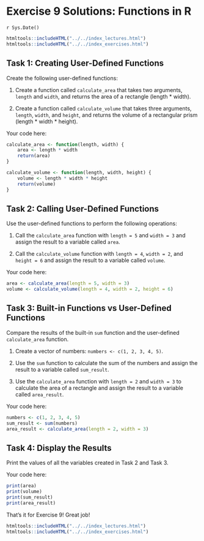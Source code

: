 # Exercise 9 Solutions: Functions in R
`r Sys.Date()`

```r
htmltools::includeHTML("../../index_lectures.html")
htmltools::includeHTML("../../index_exercises.html")
```



## Task 1: Creating User-Defined Functions

Create the following user-defined functions:

1. Create a function called `calculate_area` that takes two arguments,
   `length` and `width`, and returns the area of a rectangle (length *
   width).

2. Create a function called `calculate_volume` that takes three arguments,
   `length`, `width`, and `height`, and returns the volume of a rectangular
   prism (length * width * height).

Your code here:

```r
calculate_area <- function(length, width) {
    area <- length * width
    return(area)
}

calculate_volume <- function(length, width, height) {
    volume <- length * width * height
    return(volume)
}
```

## Task 2: Calling User-Defined Functions

Use the user-defined functions to perform the following operations:

1. Call the `calculate_area` function with `length = 5` and `width = 3` and
   assign the result to a variable called `area`.

2. Call the `calculate_volume` function with `length = 4`, `width = 2`, and
   `height = 6` and assign the result to a variable called `volume`.

Your code here:

```r
area <- calculate_area(length = 5, width = 3)
volume <- calculate_volume(length = 4, width = 2, height = 6)
```

## Task 3: Built-in Functions vs User-Defined Functions

Compare the results of the built-in `sum` function and the user-defined
`calculate_area` function.

1. Create a vector of numbers: `numbers <- c(1, 2, 3, 4, 5)`.

2. Use the `sum` function to calculate the sum of the numbers and assign the
   result to a variable called `sum_result`.

3. Use the `calculate_area` function with `length = 2` and `width = 3` to
   calculate the area of a rectangle and assign the result to a variable
   called `area_result`.

Your code here:

```r
numbers <- c(1, 2, 3, 4, 5)
sum_result <- sum(numbers)
area_result <- calculate_area(length = 2, width = 3)
```

## Task 4: Display the Results

Print the values of all the variables created in Task 2 and Task 3.

Your code here:

```r
print(area)
print(volume)
print(sum_result)
print(area_result)
```

That's it for Exercise 9! Great job!


```r
htmltools::includeHTML("../../index_lectures.html")
htmltools::includeHTML("../../index_exercises.html")
```

